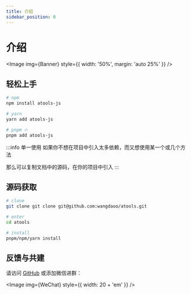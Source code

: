 ```yaml
---
title: 介绍
sidebar_position: 0
---
```



# 介绍

<Image img={Banner} style={{ width: '50%', margin: 'auto 25%' }} />

## 轻松上手

```bash
# npm
npm install atools-js

# yarn
yarn add atools-js

# pnpm 🔥
pnpm add atools-js
```

:::info 单一使用
如果你不想在项目中引入太多依赖，而又想使用某一个或几个方法

那么可以复制文档中的源码，在你的项目中引入
:::

## 源码获取

```bash
# clone
git clone git clone git@github.com:wangdaoo/atools.git

# enter
cd atools

# install
pnpm/npm/yarn install
```

## 反馈与共建

请访问 [GitHub](https://github.com/wangdaoo/atools) 或添加微信进群：

<!-- 宽度300,并且居中 -->

<Image img={WeChat} style={{ width: 20 + 'em' }} />
